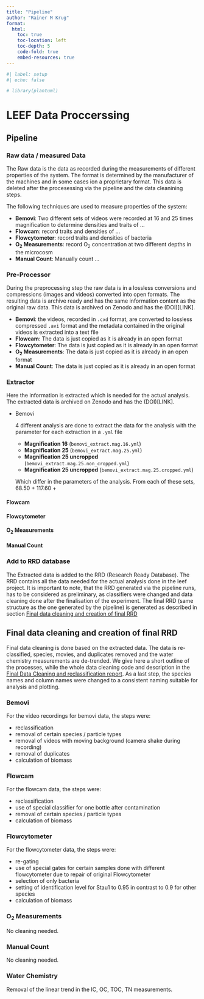 ```yaml
---
title: "Pipeline"
author: "Rainer M Krug"
format: 
  html:
    toc: true
    toc-location: left
    toc-depth: 5
    code-fold: true
    embed-resources: true
---
```


```r
#| label: setup
#| echo: false

# library(plantuml)
```

# LEEF Data Proccerssing 

## Pipeline

### Raw data  / measured Data
The Raw data is the data as recorded during the measurements of different properties of the system. The format is determined by the manufacturer of the machines and in some cases ion a proprietary format. This data is deleted after the procesessing via the pipeline and the data cleanining steps.

The following techniques are used to measure properties of the system:

- **Bemovi**: Two different sets of videos were recorded at 16 and 25 times magnification to determine densities and traits of ...
- **Flowcam**: record traits and densities of ...
- **Flowcytometer**:  record traits and densities of bacteria
- **O~2~ Measurements**: record O~2~ concentration at two different depths in the microcosm
- **Manual Count**: Manually count ...

### Pre-Processor
During the preprocessing step the raw data is in a lossless conversions and compressions (images and videos) converted into open formats. The resulting data is archive ready and has the same information content as the original raw data. This data is archived on Zenodo and has the (DOI)[LINK].

- **Bemovi**: the videos, recorded in `.cxd` format, are converted to lossless compressed `.avi` format and the metadata contained in the original videos is extracted into a text file
- **Flowcam**: The data is just copied as it is already in an open format
- **Flowcytometer**: The data is just copied as it is already in an open format
- **O~2~ Measurements**: The data is just copied as it is already in an open format
- **Manual Count**: The data is just copied as it is already in an open format

### Extractor
Here the information is extracted which is needed for the actual analysis. The extracted data is archived on Zenodo and has the (DOI)[LINK].

- Bemovi  
  
  4 different analysis are done to extract the data for the analysis with the parameter for each extraction in a `.yml` file 

   - **Magnification 16** (`bemovi_extract.mag.16.yml`)
   - **Magnification 25** (`bemovi_extract.mag.25.yml`)
   - **Magnification 25 uncropped** (`bemovi_extract.mag.25.non_cropped.yml`)
   - **Magnification 25 uncropped** (`bemovi_extract.mag.25.cropped.yml`)  
  
  Which differ in the parameters of the analysis.
From each of these sets, 
68.50 + 117.60 +

#### Flowcam
#### Flowcytometer
#### O~2~ Measurements
#### Manual Count


### Add to RRD database
The Extracted data is added to the  RRD (Research Ready Database). The RRD contains all the data needed for the actual analysis done in the leef project. It is important to note, that the RRD generated via the pipeline runs, has to be considered as preliminary, as classifiers were changed and data cleaning done after the finalisation of the experiment. The final RRD (same structure as the one generated by the pipeline) is generated as described in section [Final data cleaning and creation of final RRD](#LINK_TO_SECTION)

## Final data cleaning and creation of final RRD
Final data cleaning is done based on the extracted data. The data is re-classified, species, movies, and duplicates removed and the water chemistry measurements are de-trended. We give here a short outline of the processes, while the whole data cleaning code and description in the [Final Data Cleaning and reclassification report](LINK).
  As a last step, the species names and column names were changed to a consistent naming suitable for analysis and plotting.
  
### Bemovi
For the video recordings for bemovi data, the steps were:

- reclassification
- removal of certain species / particle types
- removal of videos with moving background (camera shake during recording)
- removal of duplicates
- calculation of biomass

### Flowcam
For the flowcam data, the steps were:

- reclassification
- use of special classifier for one bottle after contamination
- removal of certain species / particle types
- calculation of biomass

### Flowcytometer
For the flowcytometer data, the steps were:

- re-gating
- use of special gates for certain samples done with different flowcytometer due to repair of original Flowcytometer
- selection of only bacteria
- setting of identification level for Stau1 to 0.95 in contrast to 0.9 for other species
- calculation of biomass


### O~2~ Measurements
No cleaning needed.

### Manual Count
No cleaning needed.

### Water Chemistry
Removal of the linear trend in the IC, OC, TOC, TN measurements.


